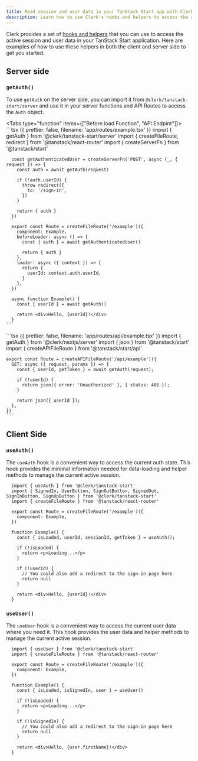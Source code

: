 ```yaml
---
title: Read session and user data in your TanStack Start app with Clerk
description: Learn how to use Clerk's hooks and helpers to access the active session and user data in your TanStack Start application.
---
```


Clerk provides a set of [hooks and helpers](/docs/references/tanstack-start/overview#client-side-helpers) that you can use to access the active session and user data in your TanStack Start application. Here are examples of how to use these helpers in both the client and server side to get you started.

## Server side

### `getAuth()`

To use `getAuth` on the server side, you can import it from `@clerk/tanstack-start/server` and use it in your server functions and API Routes to access the `Auth` object.

<Tabs type="function" items={["Before load Function", "API Endpint"]}>
  <Tab>
    ```tsx {{ prettier: false, filename: 'app/routes/example.tsx' }}
      import { getAuth } from '@clerk/tanstack-start/server'
      import { createFileRoute, redirect } from '@tanstack/react-router'
      import { createServerFn } from '@tanstack/start'

      const getAuthenticatedUser = createServerFn('POST', async (_, { request }) => {
        const auth = await getAuth(request)

        if (!auth.userId) {
          throw redirect({
            to: '/sign-in',
          })
        }

        return { auth }
      })

      export const Route = createFileRoute('/example')({
        component: Example,
        beforeLoader: async () => {
          const { auth } = await getAuthenticatedUser()

          return { auth }
        },
        loader: async ({ context }) => {
          return {
            userId: context.auth.userId,
          }
        },
      })

      async function Example() {
        const { userId } = await getAuth()

        return <div>Hello, {userId}!</div>
      }
    ```
  </Tab>

  <Tab>
    ```tsx {{ prettier: false, filename: 'app/routes/api/example.tsx' }}
    import { getAuth } from '@clerk/nextjs/server'
    import { json } from '@tanstack/start'
    import { createAPIFileRoute } from '@tanstack/start/api'

    export const Route = createAPIFileRoute('/api/example')({
      GET: async ({ request, params }) => {
        const { userId, getToken } = await getAuth(request);

        if (!userId) {
          return json({ error: 'Unauthorized' }, { status: 401 });
        }

        return json({ userId });
      },
    })
    ```
  </Tab>
</Tabs>

## Client Side

### `useAuth()`

The `useAuth` hook is a convenient way to access the current auth state. This hook provides the minimal information needed for data-loading and helper methods to manage the current active session.

```tsx {{ filename: 'routes/example.tsx' }}
  import { useAuth } from '@clerk/tanstack-start'
  import { SignedIn, UserButton, SignOutButton, SignedOut, SignInButton, SignUpButton } from '@clerk/tanstack-start'
  import { createFileRoute } from '@tanstack/react-router'

  export const Route = createFileRoute('/example')({
    component: Example,
  })

  function Example() {
    const { isLoaded, userId, sessionId, getToken } = useAuth();

    if (!isLoaded) {
      return <p>Loading...</p>
    }

    if (!userId) {
      // You could also add a redirect to the sign-in page here
      return null
    }

    return <div>Hello, {userId}!</div>
  }
```

### `useUser()`

The `useUser` hook is a convenient way to access the current user data where you need it. This hook provides the user data and helper methods to manage the current active session.

```tsx {{ filename: 'routes/example.tsx' }}
  import { useUser } from '@clerk/tanstack-start'
  import { createFileRoute } from '@tanstack/react-router'

  export const Route = createFileRoute('/example')({
    component: Example,
  })

  function Example() {
    const { isLoaded, isSignedIn, user } = useUser()

    if (!isLoaded) {
      return <p>Loading...</p>
    }

    if (!isSignedIn) {
      // You could also add a redirect to the sign-in page here
      return null
    }

    return <div>Hello, {user.firstName}!</div>
  }
```

[get-auth]: /docs/references/tanstack-start/get-auth

